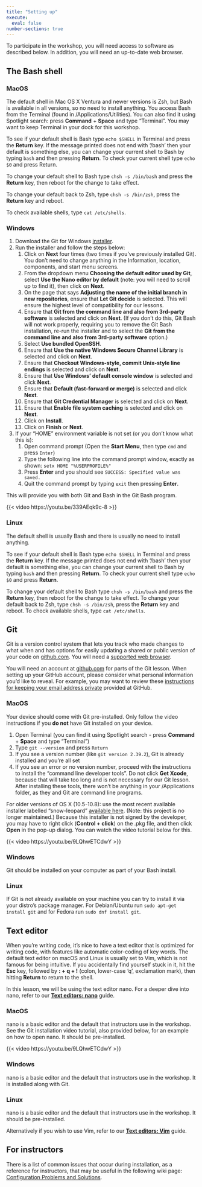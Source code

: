```yaml
---
title: "Setting up"
execute: 
  eval: false
number-sections: true
---
```


To participate in the workshop, you will need access to software as described below. In addition, you will need an up-to-date web browser.

## The Bash shell

::: panel-tabset
### MacOS

The default shell in Mac OS X Ventura and newer versions is Zsh, but Bash is available in all versions, so no need to install anything. You access Bash from the Terminal (found in /Applications/Utilities). You can also find it using Spotlight search: press **Command** + **Space** and type "Terminal". You may want to keep Terminal in your dock for this workshop.

To see if your default shell is Bash type `echo $SHELL` in Terminal and press the **Return** key. If the message printed does not end with '/bash' then your default is something else, you can change your current shell to Bash by typing `bash` and then pressing **Return**. To check your current shell type `echo $0` and press Return.

To change your default shell to Bash type `chsh -s /bin/bash` and press the **Return** key, then reboot for the change to take effect.

To change your default back to Zsh, type `chsh -s /bin/zsh`, press the **Return** key and reboot.

To check available shells, type `cat /etc/shells`.

### Windows

1.  Download the Git for Windows [installer](https://gitforwindows.org/).
2.  Run the installer and follow the steps below:
    1.  Click on **Next** four times (two times if you've previously installed Git). You don't need to change anything in the Information, location, components, and start menu screens.
    2.  From the dropdown menu **Choosing the default editor used by Git**, select **Use the Nano editor by default** (note: you will need to scroll up to find it), then click on **Next**.
    3.  On the page that says **Adjusting the name of the initial branch in new repositories**, ensure that **Let Git decide** is selected. This will ensure the highest level of compatibility for our lessons.
    4.  Ensure that **Git from the command line and also from 3rd-party software** is selected and click on **Next**. (If you don't do this, Git Bash will not work properly, requiring you to remove the Git Bash installation, re-run the installer and to select the **Git from the command line and also from 3rd-party software** option.)
    5.  Select **Use bundled OpenSSH**.
    6.  Ensure that **Use the native Windows Secure Channel Library** is selected and click on **Next**.
    7.  Ensure that **Checkout Windows-style, commit Unix-style line endings** is selected and click on **Next**.
    8.  Ensure that **Use Windows' default console window** is selected and click **Next**.
    9.  Ensure that **Default (fast-forward or merge)** is selected and click **Next**.
    10. Ensure that **Git Credential Manager** is selected and click on **Next**.
    11. Ensure that **Enable file system caching** is selected and click on **Next**.
    12. Click on **Install**.
    13. Click on **Finish** or **Next**.
3.  If your "HOME" environment variable is not set (or you don't know what this is):
    1.  Open command prompt (Open the **Start Menu**, then type `cmd` and press `Enter`)
    2.  Type the following line into the command prompt window, exactly as shown: `setx HOME "%USERPROFILE%"`
    3.  Press **Enter** and you should see `SUCCESS: Specified value was saved.`
    4.  Quit the command prompt by typing `exit` then pressing **Enter**.

This will provide you with both Git and Bash in the Git Bash program.

{{< video https://youtu.be/339AEqk9c-8 >}}

### Linux

The default shell is usually Bash and there is usually no need to install anything.

To see if your default shell is Bash type `echo $SHELL` in Terminal and press the **Return** key. If the message printed does not end with '/bash' then your default is something else, you can change your current shell to Bash by typing `bash` and then pressing **Return**. To check your current shell type `echo $0` and press **Return**.

To change your default shell to Bash type `chsh -s /bin/bash` and press the **Return** key, then reboot for the change to take effect. To change your default back to Zsh, type `chsh -s /bin/zsh`, press the **Return** key and reboot. To check available shells, type `cat /etc/shells`.
:::

## Git

Git is a version control system that lets you track who made changes to what when and has options for easily updating a shared or public version of your code on [github.com](https://github.com/). You will need a [supported web browser](https://help.github.com/articles/supported-browsers/).

You will need an account at [github.com](https://github.com/) for parts of the Git lesson. When setting up your GitHub account, please consider what personal information you'd like to reveal. For example, you may want to review these [instructions for keeping your email address private](https://help.github.com/articles/keeping-your-email-address-private/) provided at GitHub.

:::: panel-tabset
### MacOS

::: callout-important
Your device should come with Git pre-installed. Only follow the video instructions if you **do not** have Git installed on your device.
:::

1.  Open Terminal (you can find it using Spotlight search - press **Command** + **Space** and type "Terminal")
2.  Type `git --version` and press `Return`
3.  If you see a version number (like `git version 2.39.2`), Git is already installed and you're all set
4.  If you see an error or no version number, proceed with the instructions to install the "command line developer tools". Do not click **Get Xcode**, because that will take too long and is not necessary for our Git lesson. After installing these tools, there won't be anything in your /Applications folder, as they and Git are command line programs.

For older versions of OS X (10.5-10.8): use the most recent available installer labelled "snow-leopard" [available here](http://sourceforge.net/projects/git-osx-installer/files/). (Note: this project is no longer maintained.) Because this installer is not signed by the developer, you may have to right click (**Control + click**) on the .pkg file, and then click **Open** in the pop-up dialog. You can watch the video tutorial below for this.

{{< video https://youtu.be/9LQhwETCdwY >}}

### Windows

Git should be installed on your computer as part of your Bash install.

### Linux

If Git is not already available on your machine you can try to install it via your distro's package manager. For Debian/Ubuntu run `sudo apt-get install git` and for Fedora run `sudo dnf install git`.
::::

## Text editor

When you're writing code, it's nice to have a text editor that is optimized for writing code, with features like automatic color-coding of key words. The default text editor on macOS and Linux is usually set to Vim, which is not famous for being intuitive. If you accidentally find yourself stuck in it, hit the **Esc** key, followed by **: + q + !** (colon, lower-case 'q', exclamation mark), then hitting **Return** to return to the shell.

In this lesson, we will be using the text editor nano. For a deeper dive into nano, refer to our [**Text editors: nano**](nano.qmd) guide.

::: panel-tabset
### MacOS

nano is a basic editor and the default that instructors use in the workshop. See the Git installation video tutorial, also provided below, for an example on how to open nano. It should be pre-installed.

{{< video https://youtu.be/9LQhwETCdwY >}}

### Windows

nano is a basic editor and the default that instructors use in the workshop. It is installed along with Git.

### Linux

nano is a basic editor and the default that instructors use in the workshop. It should be pre-installed.
:::

Alternatively if you wish to use Vim, refer to our [**Text editors: Vim**](vim.qmd) guide.

## For instructors

There is a list of common issues that occur during installation, as a reference for instructors, that may be useful in the following wiki page: [Configuration Problems and Solutions](https://github.com/carpentries/workshop-template/wiki/Configuration-Problems-and-Solutions).